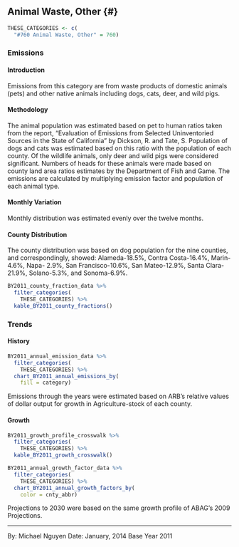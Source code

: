 ## Animal Waste, Other {#}

```r
THESE_CATEGORIES <- c(
  "#760 Animal Waste, Other" = 760)
```

### Emissions

#### Introduction {-}

Emissions from this category are from waste products of domestic animals (pets) and other native animals including dogs, cats, deer, and wild pigs.

#### Methodology {-}

The animal population was estimated based on pet to human ratios taken from the report, "Evaluation of Emissions from Selected Uninventoried Sources in the State of California" by Dickson, R. and Tate, S. Population of dogs and cats was estimated based on this ratio with the population of each county. Of the wildlife animals, only deer and wild pigs were considered significant. Numbers of heads for these animals were made based on county land area ratios estimates by the Department of Fish and Game. The emissions are calculated by multiplying emission factor and population of each animal type.

#### Monthly Variation {-}

Monthly distribution was estimated evenly over the twelve months.

#### County Distribution {-}

The county distribution was based on dog population for the nine counties, and correspondingly, showed: Alameda-18.5%, Contra Costa-16.4%, Marin-4.6%, Napa- 2.9%, San Francisco-10.6%, San Mateo-12.9%, Santa Clara-21.9%, Solano-5.3%, and Sonoma-6.9%.

```r
BY2011_county_fraction_data %>%
  filter_categories(
    THESE_CATEGORIES) %>%
  kable_BY2011_county_fractions()
```

### Trends

#### History {-}

```r
BY2011_annual_emission_data %>%
  filter_categories(
    THESE_CATEGORIES) %>%
  chart_BY2011_annual_emissions_by(
    fill = category) 
```

Emissions through the years were estimated based on ARB's relative values of dollar output for growth in Agriculture-stock of each county.

#### Growth {-}

```r
BY2011_growth_profile_crosswalk %>%
  filter_categories(
    THESE_CATEGORIES) %>%
  kable_BY2011_growth_crosswalk()
```

```r
BY2011_annual_growth_factor_data %>%
  filter_categories(
    THESE_CATEGORIES) %>%
  chart_BY2011_annual_growth_factors_by(
    color = cnty_abbr) 
```

Projections to 2030 were based on the same growth profile of ABAG's 2009 Projections.

***

By: Michael Nguyen 
Date: January, 2014 
Base Year 2011
